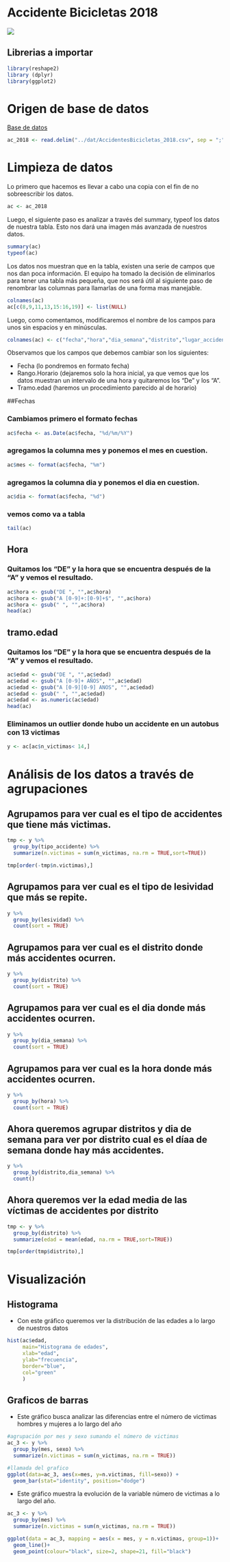 # Accidente Bicicletas 2018

![](https://www.indemnizacionmaxima.com/images/biker.png)

## Librerias a importar
```r
library(reshape2)
library (dplyr)
library(ggplot2)
```

# Origen de base de datos

[Base de datos](https://datos.madrid.es/portal/site/egob/menuitem.c05c1f754a33a9fbe4b2e4b284f1a5a0/?vgnextoid=20f4a87ebb65b510VgnVCM1000001d4a900aRCRD&vgnextchannel=374512b9ace9f310VgnVCM100000171f5a0aRCRD&vgnextfmt=default) 


```r
ac_2018 <- read.delim("../dat/AccidentesBicicletas_2018.csv", sep = ";", header = TRUE)
``` 

# Limpieza de datos

Lo primero que hacemos es llevar a cabo una copia con el fin de no sobreescribir los datos.

```r
ac <- ac_2018
```

Luego, el siguiente paso es analizar a través del summary, typeof los datos de nuestra tabla. Esto nos dará una imagen más avanzada de nuestros datos.

```r
summary(ac)
typeof(ac)
```

Los datos nos muestran que en la tabla, existen una serie de campos que nos dan poca información. El equipo ha tomado la decisión de eliminarlos para tener una tabla más pequeña, que nos será útil al siguiente paso de renombrar las columnas para llamarlas de una forma mas manejable.

```r
colnames(ac)
ac[c(8,9,11,13,15:16,19)] <- list(NULL)
```

Luego, como comentamos, modificaremos el nombre de los campos para unos sin espacios y en minúsculas.

```r
colnames(ac) <- c("fecha","hora","dia_semana","distrito","lugar_accidente","Numero_accidente","n_parte","cpfa_lluvia","cpfa_seco","cpsv.mojada","cpsv_grava_suelta","cpsv_hielo","n_victimas","tipo_accidente","tipo_vehiculo","tipo_persona","sexo","lesividad","edad")
```

Observamos que los campos que debemos cambiar son los siguientes:

  * Fecha (lo pondremos en formato fecha)
  * Rango.Horario (dejaremos solo la hora inicial, ya que vemos que los datos muestran un intervalo de una hora y quitaremos los "De" y los "A".
  * Tramo.edad (haremos un procedimiento parecido al de horario)

##Fechas

### Cambiamos primero el formato fechas
```r
ac$fecha <- as.Date(ac$fecha, "%d/%m/%Y")
```
### agregamos la columna mes y ponemos el mes en cuestion.
```r
ac$mes <- format(ac$fecha, "%m") 
```
### agregamos la columna dia y ponemos el dia en cuestion.
```r
ac$dia <- format(ac$fecha, "%d")
```
### vemos como va a tabla
```r
tail(ac)
```

## Hora

### Quitamos los "DE" y la hora que se encuentra después de la "A" y vemos el resultado.
```r
ac$hora <- gsub("DE ", "",ac$hora)
ac$hora <- gsub("A [0-9]+:[0-9]+$", "",ac$hora)
ac$hora <- gsub(" ", "",ac$hora)
head(ac)
```
## tramo.edad

### Quitamos los "DE" y la hora que se encuentra después de la "A" y vemos el resultado.
```r
ac$edad <- gsub("DE ", "",ac$edad)
ac$edad <- gsub("A [0-9]+ AÑOS", "",ac$edad)
ac$edad <- gsub("A [0-9][0-9] ANOS", "",ac$edad)
ac$edad <- gsub(" ", "",ac$edad)
ac$edad <- as.numeric(ac$edad)
head(ac)
```

### Eliminamos un outlier donde hubo un accidente en un autobus con 13 victimas
```r
y <- ac[ac$n_victimas< 14,]

```

# Análisis de los datos a través de agrupaciones

## Agrupamos para ver cual es el tipo de accidentes que tiene más victimas.

```r
tmp <- y %>%
  group_by(tipo_accidente) %>%
  summarize(n.victimas = sum(n_victimas, na.rm = TRUE,sort=TRUE))

tmp[order(-tmp$n.victimas),]

```

## Agrupamos para ver cual es el tipo de lesividad que más se repite.

```r
y %>%
  group_by(lesividad) %>%
  count(sort = TRUE)


```

## Agrupamos para ver cual es el distrito donde más accidentes ocurren.

```r
y %>%
  group_by(distrito) %>%
  count(sort = TRUE)


```

## Agrupamos para ver cual es el dia donde más accidentes ocurren.

```r
y %>%
  group_by(dia_semana) %>%
  count(sort = TRUE)


```
## Agrupamos para ver cual es la hora donde más accidentes ocurren.

```r
y %>%
  group_by(hora) %>%
  count(sort = TRUE)


```
## Ahora queremos agrupar distritos y dia de semana para ver por distrito cual es el díaa de semana donde hay más accidentes.

```r
y %>%
  group_by(distrito,dia_semana) %>%
  count()


```
## Ahora queremos ver la edad media de las víctimas de accidentes por distrito 

```r
tmp <- y %>%
  group_by(distrito) %>%
  summarize(edad = mean(edad, na.rm = TRUE,sort=TRUE))

tmp[order(tmp$distrito),]

```


# Visualización

## Histograma

* Con este gráfico queremos ver la distribución de las edades a lo largo de nuestros datos

```r
hist(ac$edad, 
     main="Histograma de edades", 
     xlab="edad",
     ylab="frecuencia",
     border="blue", 
     col="green"
     )
```


## Graficos de barras

* Este gráfico busca analizar las diferencias entre el número de victimas hombres y mujeres a lo largo del año

```r

#agrupación por mes y sexo sumando el número de victimas
ac_3 <- y %>%
  group_by(mes, sexo) %>%
  summarize(n.victimas = sum(n_victimas, na.rm = TRUE))

#llamada del grafico
ggplot(data=ac_3, aes(x=mes, y=n.victimas, fill=sexo)) + 
  geom_bar(stat="identity", position="dodge")

```

* Este gráfico muestra la evolución de la variable número de victimas a lo largo del año.

```r
ac_3 <- y %>%
  group_by(mes) %>%
  summarize(n.victimas = sum(n_victimas, na.rm = TRUE))

ggplot(data = ac_3, mapping = aes(x = mes, y = n.victimas, group=1))+
  geom_line()+
  geom_point(colour="black", size=2, shape=21, fill="black")

```




